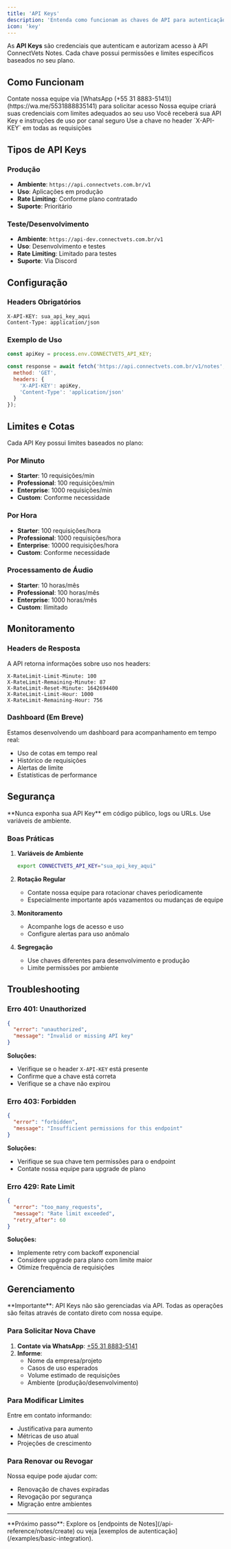 ---
title: 'API Keys'
description: 'Entenda como funcionam as chaves de API para autenticação segura'
icon: 'key'
---

As **API Keys** são credenciais que autenticam e autorizam acesso à API ConnectVets Notes. Cada chave possui permissões e limites específicos baseados no seu plano.

## Como Funcionam

<Steps>
  <Step title="Solicitação">
    Contate nossa equipe via [WhatsApp (+55 31 8883-5141)](https://wa.me/5531888835141) para solicitar acesso
  </Step>
  <Step title="Configuração">
    Nossa equipe criará suas credenciais com limites adequados ao seu uso
  </Step>
  <Step title="Entrega">
    Você receberá sua API Key e instruções de uso por canal seguro
  </Step>
  <Step title="Integração">
    Use a chave no header `X-API-KEY` em todas as requisições
  </Step>
</Steps>

## Tipos de API Keys

### Produção
- **Ambiente**: `https://api.connectvets.com.br/v1`
- **Uso**: Aplicações em produção
- **Rate Limiting**: Conforme plano contratado
- **Suporte**: Prioritário

### Teste/Desenvolvimento  
- **Ambiente**: `https://api-dev.connectvets.com.br/v1`
- **Uso**: Desenvolvimento e testes
- **Rate Limiting**: Limitado para testes
- **Suporte**: Via Discord

## Configuração

### Headers Obrigatórios

```http
X-API-KEY: sua_api_key_aqui
Content-Type: application/json
```

### Exemplo de Uso

```javascript
const apiKey = process.env.CONNECTVETS_API_KEY;

const response = await fetch('https://api.connectvets.com.br/v1/notes', {
  method: 'GET',
  headers: {
    'X-API-KEY': apiKey,
    'Content-Type': 'application/json'
  }
});
```

## Limites e Cotas

Cada API Key possui limites baseados no plano:

### Por Minuto
- **Starter**: 10 requisições/min
- **Professional**: 100 requisições/min  
- **Enterprise**: 1000 requisições/min
- **Custom**: Conforme necessidade

### Por Hora
- **Starter**: 100 requisições/hora
- **Professional**: 1000 requisições/hora
- **Enterprise**: 10000 requisições/hora
- **Custom**: Conforme necessidade

### Processamento de Áudio
- **Starter**: 10 horas/mês
- **Professional**: 100 horas/mês
- **Enterprise**: 1000 horas/mês
- **Custom**: Ilimitado

## Monitoramento

### Headers de Resposta

A API retorna informações sobre uso nos headers:

```http
X-RateLimit-Limit-Minute: 100
X-RateLimit-Remaining-Minute: 87
X-RateLimit-Reset-Minute: 1642694400
X-RateLimit-Limit-Hour: 1000
X-RateLimit-Remaining-Hour: 756
```

### Dashboard (Em Breve)

Estamos desenvolvendo um dashboard para acompanhamento em tempo real:

- Uso de cotas em tempo real
- Histórico de requisições
- Alertas de limite
- Estatísticas de performance

## Segurança

<Warning>
  **Nunca exponha sua API Key** em código público, logs ou URLs. Use variáveis de ambiente.
</Warning>

### Boas Práticas

1. **Variáveis de Ambiente**
   ```bash
   export CONNECTVETS_API_KEY="sua_api_key_aqui"
   ```

2. **Rotação Regular**
   - Contate nossa equipe para rotacionar chaves periodicamente
   - Especialmente importante após vazamentos ou mudanças de equipe

3. **Monitoramento**
   - Acompanhe logs de acesso e uso
   - Configure alertas para uso anômalo

4. **Segregação**
   - Use chaves diferentes para desenvolvimento e produção
   - Limite permissões por ambiente

## Troubleshooting

### Erro 401: Unauthorized

```json
{
  "error": "unauthorized",
  "message": "Invalid or missing API key"
}
```

**Soluções:**
- Verifique se o header `X-API-KEY` está presente
- Confirme que a chave está correta
- Verifique se a chave não expirou

### Erro 403: Forbidden

```json
{
  "error": "forbidden", 
  "message": "Insufficient permissions for this endpoint"
}
```

**Soluções:**
- Verifique se sua chave tem permissões para o endpoint
- Contate nossa equipe para upgrade de plano

### Erro 429: Rate Limit

```json
{
  "error": "too_many_requests",
  "message": "Rate limit exceeded",
  "retry_after": 60
}
```

**Soluções:**
- Implemente retry com backoff exponencial
- Considere upgrade para plano com limite maior
- Otimize frequência de requisições

## Gerenciamento

<Info>
  **Importante**: API Keys não são gerenciadas via API. Todas as operações são feitas através de contato direto com nossa equipe.
</Info>

### Para Solicitar Nova Chave

1. **Contate via WhatsApp**: [+55 31 8883-5141](https://wa.me/5531888835141)
2. **Informe**:
   - Nome da empresa/projeto
   - Casos de uso esperados
   - Volume estimado de requisições
   - Ambiente (produção/desenvolvimento)

### Para Modificar Limites

Entre em contato informando:
- Justificativa para aumento
- Métricas de uso atual
- Projeções de crescimento

### Para Renovar ou Revogar

Nossa equipe pode ajudar com:
- Renovação de chaves expiradas
- Revogação por segurança
- Migração entre ambientes

---

<Info>
**Próximo passo**: Explore os [endpoints de Notes](/api-reference/notes/create) ou veja [exemplos de autenticação](/examples/basic-integration).
</Info> 